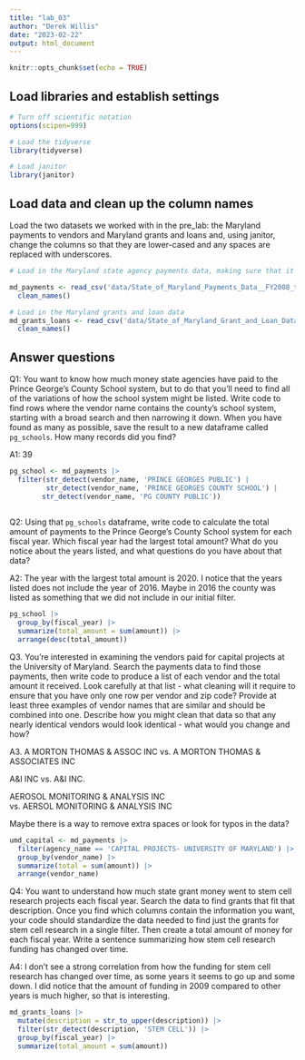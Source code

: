 ```yaml
---
title: "lab_03"
author: "Derek Willis"
date: "2023-02-22"
output: html_document
---
```


```r
knitr::opts_chunk$set(echo = TRUE)
```

## Load libraries and establish settings

```r
# Turn off scientific notation
options(scipen=999)

# Load the tidyverse
library(tidyverse)

# Load janitor
library(janitor)
```

## Load data and clean up the column names

Load the two datasets we worked with in the pre_lab: the Maryland payments to vendors and Maryland grants and loans and, using janitor, change the columns so that they are lower-cased and any spaces are replaced with underscores.

```r
# Load in the Maryland state agency payments data, making sure that it correctly sets the datatypes using all of the rows

md_payments <- read_csv('data/State_of_Maryland_Payments_Data__FY2008_to_FY2024.csv') |> 
  clean_names()

# Load in the Maryland grants and loan data
md_grants_loans <- read_csv('data/State_of_Maryland_Grant_and_Loan_Data__FY2009_to_FY2022.csv') |>
  clean_names()
```

## Answer questions

Q1: You want to know how much money state agencies have paid to the Prince George's County School system, but to do that you'll need to find all of the variations of how the school system might be listed. Write code to find rows where the vendor name contains the county's school system, starting with a broad search and then narrowing it down. When you have found as many as possible, save the result to a new dataframe called `pg_schools`. How many records did you find?

A1: 39

```r

pg_school <- md_payments |>
  filter(str_detect(vendor_name, 'PRINCE GEORGES PUBLIC') |
         str_detect(vendor_name, 'PRINCE GEORGES COUNTY SCHOOL') |
        str_detect(vendor_name, 'PG COUNTY PUBLIC'))
  
```

Q2: Using that `pg_schools` dataframe, write code to calculate the total amount of payments to the Prince George's County School system for each fiscal year. Which fiscal year had the largest total amount? What do you notice about the years listed, and what questions do you have about that data?

A2: The year with the largest total amount is 2020. I notice that the years listed does not include the year of 2016. Maybe in 2016 the county was listed as something that we did not include in our initial filter.

```r
pg_school |>
  group_by(fiscal_year) |>
  summarize(total_amount = sum(amount)) |>
  arrange(desc(total_amount))
```

Q3. You're interested in examining the vendors paid for capital projects at the University of Maryland. Search the payments data to find those payments, then write code to produce a list of each vendor and the total amount it received. Look carefully at that list - what cleaning will it require to ensure that you have only one row per vendor and zip code? Provide at least three examples of vendor names that are similar and should be combined into one. Describe how you might clean that data so that any nearly identical vendors would look identical - what would you change and how?

A3. A MORTON THOMAS & ASSOC INC vs. A MORTON THOMAS & ASSOCIATES INC

A&I INC vs. A&I INC.

AEROSOL MONITORING & ANALYSIS INC vs. AERSOL MONITORING & ANALYSIS INC

Maybe there is a way to remove extra spaces or look for typos in the data?

```r
umd_capital <- md_payments |>
  filter(agency_name == 'CAPITAL PROJECTS- UNIVERSITY OF MARYLAND') |>
  group_by(vendor_name) |>
  summarize(total = sum(amount)) |>
  arrange(vendor_name)
```

Q4: You want to understand how much state grant money went to stem cell research projects each fiscal year. Search the data to find grants that fit that description. Once you find which columns contain the information you want, your code should standardize the data needed to find just the grants for stem cell research in a single filter. Then create a total amount of money for each fiscal year. Write a sentence summarizing how stem cell research funding has changed over time.

A4: I don't see a strong correlation from how the funding for stem cell research has changed over time, as some years it seems to go up and some down. I did notice that the amount of funding in 2009 compared to other years is much higher, so that is interesting.

```r
md_grants_loans |>
  mutate(description = str_to_upper(description)) |>
  filter(str_detect(description, 'STEM CELL')) |>
  group_by(fiscal_year) |>
  summarize(total_amount = sum(amount))
```
